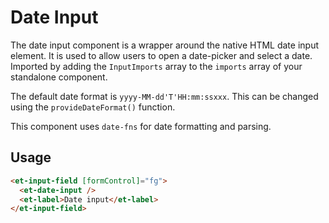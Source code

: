 # Date Input

The date input component is a wrapper around the native HTML date input element. It is used to allow users to open a date-picker and select a date.
Imported by adding the `InputImports` array to the `imports` array of your standalone component.

The default date format is `yyyy-MM-dd'T'HH:mm:ssxxx`. This can be changed using the `provideDateFormat()` function.

This component uses `date-fns` for date formatting and parsing.

## Usage

```html
<et-input-field [formControl]="fg">
  <et-date-input />
  <et-label>Date input</et-label>
</et-input-field>
```


<ArgsTable story={PRIMARY_STORY} />
